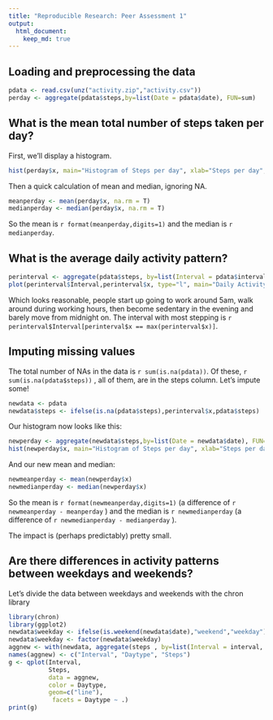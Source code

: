 ```yaml
---
title: "Reproducible Research: Peer Assessment 1"
output: 
  html_document:
    keep_md: true
---
```



## Loading and preprocessing the data
```r
pdata <- read.csv(unz("activity.zip","activity.csv"))
perday <- aggregate(pdata$steps,by=list(Date = pdata$date), FUN=sum)
```

## What is the mean total number of steps taken per day?
First, we'll display a histogram.
```r
hist(perday$x, main="Histogram of Steps per day", xlab="Steps per day", ylab="Count")
```

Then a quick calculation of mean and median, ignoring NA.

```r
meanperday <- mean(perday$x, na.rm = T)
medianperday <- median(perday$x, na.rm = T)
```

So the mean is `r format(meanperday,digits=1)` and the median is `r medianperday`.

## What is the average daily activity pattern?
```r
perinterval <- aggregate(pdata$steps, by=list(Interval = pdata$interval), FUN="mean", na.rm = TRUE, na.action="na.pass")
plot(perinterval$Interval,perinterval$x, type="l", main="Daily Activity Pattern", xlab="Interval", ylab="Steps")
```

Which looks reasonable, people start up going to work around 5am, walk around during working hours, then become sedentary in the evening and barely move from midnight on. The interval with most stepping is `r perinterval$Interval[perinterval$x == max(perinterval$x)]`.

## Imputing missing values

The total number of NAs in the data is `r sum(is.na(pdata))`. Of these, `r sum(is.na(pdata$steps))` , all of them, are in the steps column. Let's impute some!

```r
newdata <- pdata
newdata$steps <- ifelse(is.na(pdata$steps),perinterval$x,pdata$steps)
```

Our histogram now looks like this:
```r
newperday <- aggregate(newdata$steps,by=list(Date = newdata$date), FUN=sum)
hist(newperday$x, main="Histogram of Steps per day", xlab="Steps per day", ylab="Count")
```

And our new mean and median:

```r
newmeanperday <- mean(newperday$x)
newmedianperday <- median(newperday$x)
```

So the mean is `r format(newmeanperday,digits=1)` (a difference of `r newmeanperday - meanperday` ) and the median is `r newmedianperday` (a difference of `r newmedianperday - medianperday` ).

The impact is (perhaps predictably) pretty small.

## Are there differences in activity patterns between weekdays and weekends?
Let's divide the data between weekdays and weekends with the chron library
```r
library(chron)
library(ggplot2)
newdata$weekday <- ifelse(is.weekend(newdata$date),"weekend","weekday")
newdata$weekday <- factor(newdata$weekday)
aggnew <- with(newdata, aggregate(steps , by=list(Interval = interval, Daytype = weekday), FUN=mean))
names(aggnew) <- c("Interval", "Daytype", "Steps")
g <- qplot(Interval, 
           Steps, 
           data = aggnew, 
           color = Daytype,
           geom=c("line"),
            facets = Daytype ~ .)
print(g)
```

